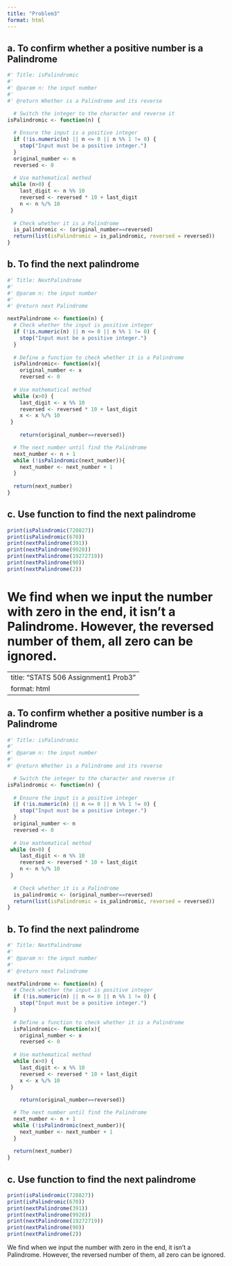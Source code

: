 ```yaml
---
title: "Problem3"
format: html
---
```


## a. To confirm whether a positive number is a Palindrome

```r
#' Title: isPalindromic
#'
#' @param n: the input number
#'
#' @return Whether is a Palindrome and its reverse

  # Switch the integer to the character and reverse it
isPalindromic <- function(n) {
  
  # Ensure the input is a positive integer
  if (!is.numeric(n) || n <= 0 || n %% 1 != 0) {
    stop("Input must be a positive integer.")
  }
  original_number <- n
  reversed <- 0
  
  # Use mathematical method 
 while (n>0) {
    last_digit <- n %% 10
    reversed <- reversed * 10 + last_digit
    n <- n %/% 10
 } 
 
  # Check whether it is a Palindrome
  is_palindromic <- (original_number==reversed)
  return(list(isPalindromic = is_palindromic, reversed = reversed))
}
```

## b. To find the next palindrome

```r
#' Title: NextPalindrome
#'
#' @param n: the input number
#'
#' @return next Palindrome

nextPalindrome <- function(n) {
  # Check whether the input is positive integer
  if (!is.numeric(n) || n <= 0 || n %% 1 != 0) {
    stop("Input must be a positive integer.")
  }
  
  # Define a function to check whether it is a Palindrome
  isPalindromic<- function(x){
    original_number <- x
    reversed <- 0
  
  # Use mathematical method 
  while (x>0) {
    last_digit <- x %% 10
    reversed <- reversed * 10 + last_digit
    x <- x %/% 10
 } 
  
    return(original_number==reversed)}

  # The next number until find the Palindrome
  next_number <- n + 1
  while (!isPalindromic(next_number)){
    next_number <- next_number + 1
  }
  
  return(next_number)
}
```

## c. Use function to find the next palindrome

```r
print(isPalindromic(728827)) 
print(isPalindromic(670)) 
print(nextPalindrome(391)) 
print(nextPalindrome(9928))
print(nextPalindrome(19272719)) 
print(nextPalindrome(90)) 
print(nextPalindrome(2))

```

We find when we input the number with zero in the end, it isn't a Palindrome. However, the reversed number of them, all zero can be ignored.
=======
---
title: "STATS 506 Assignment1 Prob3"
format: html
---

## a. To confirm whether a positive number is a Palindrome

```r
#' Title: isPalindromic
#'
#' @param n: the input number
#'
#' @return Whether is a Palindrome and its reverse

  # Switch the integer to the character and reverse it
isPalindromic <- function(n) {
  
  # Ensure the input is a positive integer
  if (!is.numeric(n) || n <= 0 || n %% 1 != 0) {
    stop("Input must be a positive integer.")
  }
  original_number <- n
  reversed <- 0
  
  # Use mathematical method 
 while (n>0) {
    last_digit <- n %% 10
    reversed <- reversed * 10 + last_digit
    n <- n %/% 10
 } 
 
  # Check whether it is a Palindrome
  is_palindromic <- (original_number==reversed)
  return(list(isPalindromic = is_palindromic, reversed = reversed))
}
```

## b. To find the next palindrome

```r
#' Title: NextPalindrome
#'
#' @param n: the input number
#'
#' @return next Palindrome

nextPalindrome <- function(n) {
  # Check whether the input is positive integer
  if (!is.numeric(n) || n <= 0 || n %% 1 != 0) {
    stop("Input must be a positive integer.")
  }
  
  # Define a function to check whether it is a Palindrome
  isPalindromic<- function(x){
    original_number <- x
    reversed <- 0
  
  # Use mathematical method 
  while (x>0) {
    last_digit <- x %% 10
    reversed <- reversed * 10 + last_digit
    x <- x %/% 10
 } 
  
    return(original_number==reversed)}

  # The next number until find the Palindrome
  next_number <- n + 1
  while (!isPalindromic(next_number)){
    next_number <- next_number + 1
  }
  
  return(next_number)
}
```

## c. Use function to find the next palindrome

```r
print(isPalindromic(728827)) 
print(isPalindromic(670)) 
print(nextPalindrome(391)) 
print(nextPalindrome(9928))
print(nextPalindrome(19272719)) 
print(nextPalindrome(90)) 
print(nextPalindrome(2))

```

We find when we input the number with zero in the end, it isn't a Palindrome. However, the reversed number of them, all zero can be ignored.

